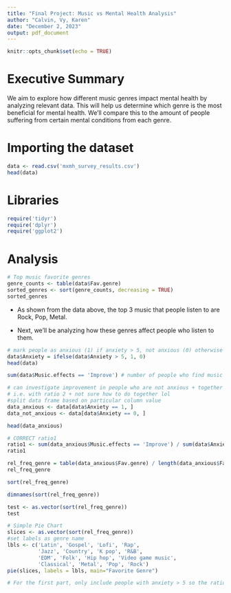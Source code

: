 ```yaml
---
title: "Final Project: Music vs Mental Health Analysis"
author: "Calvin, Vy, Karen"
date: "December 2, 2023"
output: pdf_document
---
```




```r
knitr::opts_chunk$set(echo = TRUE)
```


# Executive Summary

We aim to explore how different music genres impact mental health by analyzing relevant data. This will help us determine which genre is the most beneficial for mental health. We'll compare this to the amount of people suffering from certain mental conditions from each genre.

# Importing the dataset

```r
data <- read.csv('mxmh_survey_results.csv')
head(data)
```

# Libraries

```r
require('tidyr')
require('dplyr')
require('ggplot2')
```

# Analysis

```r
# Top music favorite genres
genre_counts <- table(data$Fav.genre)
sorted_genres <- sort(genre_counts, decreasing = TRUE)
sorted_genres
```

- As shown from the data above, the top 3 music that people listen to are Rock, Pop, Metal.

- Next, we'll be analyzing how these genres affect people who listen to them.

```r
# mark people as anxious (1) if anxiety > 5, not anxious (0) otherwise
data$Anxiety = ifelse(data$Anxiety > 5, 1, 0)
head(data)
```

```r
sum(data$Music.effects == 'Improve') # number of people who find music improving their mood
```

```r
# can investigate improvement in people who are not anxious + together if have room in paper
# i.e. with ratio 2 + not sure how to do together lol
#split data frame based on particular column value
data_anxious <- data[data$Anxiety == 1, ]
data_not_anxious <- data[data$Anxiety == 0, ]
```

```r
head(data_anxious)
```


```r
# CORRECT ratio1
ratio1 <- sum(data_anxious$Music.effects == 'Improve') / sum(data$Anxiety == 1)
ratio1
```

```r
rel_freq_genre = table(data_anxious$Fav.genre) / length(data_anxious$Fav.genre)
rel_freq_genre
```

```r
sort(rel_freq_genre)
```
```r
dimnames(sort(rel_freq_genre))
```

```r
test <- as.vector(sort(rel_freq_genre))
test
```

```r

# Simple Pie Chart
slices <- as.vector(sort(rel_freq_genre))
#set labels as genre name
lbls <- c('Latin', 'Gospel', 'Lofi', 'Rap',
          'Jazz', 'Country', 'K pop', 'R&B', 
          'EDM', 'Folk', 'Hip hop', 'Video game music',
          'Classical', 'Metal', 'Pop', 'Rock')
pie(slices, labels = lbls, main="Favorite Genre")
```



```r
# For the first part, only include people with anxiety > 5 so the ratio includes people who's mental health improved divided by number of people who are anxious
```












